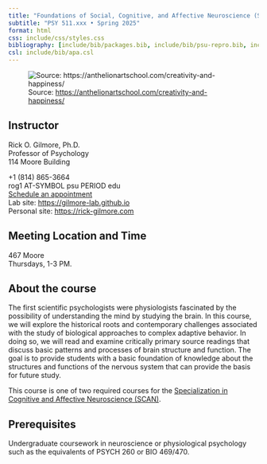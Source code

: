 ```yaml
---
title: "Foundations of Social, Cognitive, and Affective Neuroscience (SCAN)"
subtitle: "PSY 511.xxx • Spring 2025"
format: html
css: include/css/styles.css
bibliography: [include/bib/packages.bib, include/bib/psu-repro.bib, include/bib/psy-511.bib]
csl: include/bib/apa.csl
---
```


![Source: <https://anthelionartschool.com/creativity-and-happiness/>](https://anthelionartschool.com/wp-content/uploads/2016/04/artist_brain_Blog_1.jpg)

## Instructor

Rick O. Gilmore, Ph.D.</br>
Professor of Psychology</br>
114 Moore Building</br>

+1 (814) 865-3664</br>
rog1 AT-SYMBOL psu PERIOD edu</br>
[Schedule an appointment](https://doodle.com/mm/rickgilmore/book-a-time)</br>
Lab site: [https://gilmore-lab.github.io](http://gilmore-lab.github.io)</br>
Personal site: [https://rick-gilmore.com](https://rick-gilmore.com)

## Meeting Location and Time

467 Moore</br>
Thursdays, 1-3 PM.

## About the course

The first scientific psychologists were physiologists fascinated by the possibility of understanding the mind by studying the brain.
In this course, we will explore the historical roots and contemporary challenges associated with the study of biological approaches to complex adaptive behavior.
In doing so, we will read and examine critically primary source readings that discuss basic patterns and processes of brain structure and function.
The goal is to provide students with a basic foundation of knowledge about the structures and functions of the nervous system that can provide the basis for future study.

This course is one of two required courses for the [Specialization in Cognitive and Affective Neuroscience (SCAN)](http://psych.la.psu.edu/graduate/program-areas/cross-cutting-program-initiatives/specialization-in-cognitive-and-affective-neuroscience/specialization-in-cognitive-and-affective-neuroscience).

## Prerequisites

Undergraduate coursework in neuroscience or physiological psychology such as the equivalents of PSYCH 260 or BIO 469/470.